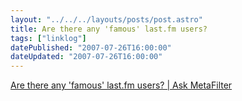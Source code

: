 ```yaml
---
layout: "../../../layouts/posts/post.astro"
title: Are there any 'famous' last.fm users?
tags: ["linklog"]
datePublished: "2007-07-26T16:00:00"
dateUpdated: "2007-07-26T16:00:00"
---
```


[Are there any 'famous' last.fm users? | Ask MetaFilter](https://ask.metafilter.com/67839/Are-there-any-famous-lastfm-users)
